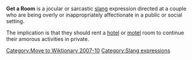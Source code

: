 [[Category:Move to Wiktionary 2007-10]]
'''Get a Room''' is a jocular or sarcastic [[slang]] expression directed at a couple who are being overly or inappropriately affectionate in a public or social setting. 

The implication is that they should rent a [[hotel]] or [[motel]] room to continue their amorous activities in private.


[[Category:Slang expressions]]